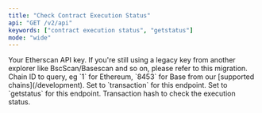 ```yaml
---
title: "Check Contract Execution Status"
api: "GET /v2/api"
keywords: ["contract execution status", "getstatus"]
mode: "wide"
---
```



  <ParamField query="apikey" type="string">
    Your Etherscan API key. If you're still using a legacy key from another explorer like BscScan/Basescan and so on, please refer to this migration.
  </ParamField>
  <ParamField query="chainid" type="string" default="1">
    Chain ID to query, eg `1` for Ethereum, `8453` for Base from our [supported chains](/development).
  </ParamField>
  <ParamField query="module" type="string" default="transaction">
    Set to `transaction` for this endpoint.
  </ParamField>
  <ParamField query="action" type="string" default="getstatus">
    Set to `getstatus` for this endpoint.
  </ParamField>
  <ParamField query="txhash" type="string" default="0x15f8e5ea1079d9a0bb04a4c58ae5fe7654b5b2b4463375ff7ffb490aa0032f3a">
    Transaction hash to check the execution status.
  </ParamField>
